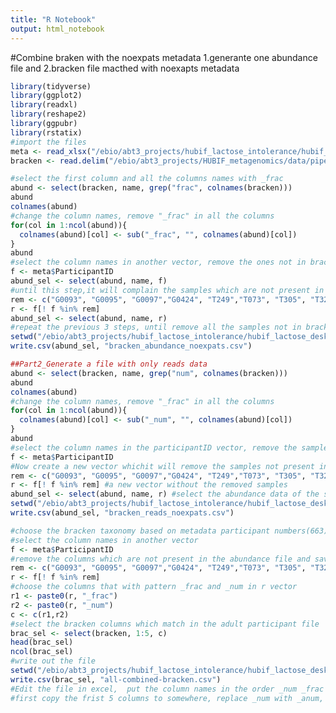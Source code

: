 ```yaml
---
title: "R Notebook"
output: html_notebook
---
```


#Combine braken with the noexpats metadata
1.generante one abundance file and 
2.bracken file macthed with noexapts metadata
```r
library(tidyverse)
library(ggplot2)
library(readxl)
library(reshape2)
library(ggpubr)
library(rstatix)
#import the files
meta <- read_xlsx("/ebio/abt3_projects/hubif_lactose_intolerance/hubif_lactose_desk/fin_analysis/noexpats/meta_noexpats.xlsx")
bracken <- read.delim("/ebio/abt3_projects/HUBIF_metagenomics/data/pipelines/llmgp/HiSeqRuns120-123-129-140-151-175-195-196/llmgp_output/kraken/all-combined-bracken.tsv")

#select the first column and all the columns names with _frac
abund <- select(bracken, name, grep("frac", colnames(bracken)))
abund
colnames(abund)             
#change the column names, remove "_frac" in all the columns
for(col in 1:ncol(abund)){
  colnames(abund)[col] <- sub("_frac", "", colnames(abund)[col])
}
abund
#select the column names in another vector, remove the ones not in bracken
f <- meta$ParticipantID
abund_sel <- select(abund, name, f)
#until this step,it will complain the samples which are not present in bracken
rem <- c("G0093", "G0095", "G0097","G0424", "T249","T073", "T305", "T323", "V089", "V205", "V267", "V436")
r <- f[! f %in% rem]
abund_sel <- select(abund, name, r)
#repeat the previous 3 steps, until remove all the samples not in bracken file
setwd("/ebio/abt3_projects/hubif_lactose_intolerance/hubif_lactose_desk/fin_analysis/noexpats")
write.csv(abund_sel, "bracken_abundance_noexpats.csv")

##Part2_Generate a file with only reads data
abund <- select(bracken, name, grep("num", colnames(bracken)))
abund
colnames(abund)             
#change the column names, remove "_frac" in all the columns
for(col in 1:ncol(abund)){
  colnames(abund)[col] <- sub("_num", "", colnames(abund)[col])
}
abund
#select the column names in the participantID vector, remove the samples  not in bracken columns, it will complain on the second step since they are some samples not present in the bracken
f <- meta$ParticipantID
#Now create a new vector whichit will remove the samples not present in brakcen from metadata
rem <- c("G0093", "G0095", "G0097","G0424", "T249","T073", "T305", "T323", "V089", "V205", "V267", "V436") #removed samples list
r <- f[! f %in% rem] #a new vector without the removed samples
abund_sel <- select(abund, name, r) #select the abundance data of the samples that are present in metadata with 620 samples
setwd("/ebio/abt3_projects/hubif_lactose_intolerance/hubif_lactose_desk/fin_analysis/noexpats")
write.csv(abund_sel, "bracken_reads_noexpats.csv")
```

```r
#choose the bracken taxonomy based on metadata participant numbers(663)
#select the column names in another vector
f <- meta$ParticipantID
#remove the columns which are not present in the abundance file and save the new vector as r
rem <- c("G0093", "G0095", "G0097","G0424", "T249","T073", "T305", "T323", "V089", "V205", "V267", "V436")
r <- f[! f %in% rem]
#choose the columns that with pattern _frac and _num in r vector
r1 <- paste0(r, "_frac")
r2 <- paste0(r, "_num")
c <- c(r1,r2)
#select the bracken columns which match in the adult participant file
brac_sel <- select(bracken, 1:5, c)
head(brac_sel)
ncol(brac_sel)
#write out the file
setwd("/ebio/abt3_projects/hubif_lactose_intolerance/hubif_lactose_desk/fin_analysis/noexpats")
write.csv(brac_sel, "all-combined-bracken.csv")
#Edit the file in excel,  put the column names in the order _num _frac
#first copy the frist 5 columns to somewhere, replace _num with _anum, and sort by row, then the order will be _anum and _fra, then remove _anum to _num
```
